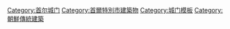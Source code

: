 <onlyinclude>{{Navbox
|title=[[首尔城墙|首爾城門]]
|bodystyle = width:35em
|group1=四大門
|list1=[[興仁之門]]（東）[[崇禮門]]（南）[[敦義門]]（西）[[肅靖門]]（北）
|group2=四小門
|list2= [[光熙門]]（東南）[[惠化門]]（東北）[[昭義門]]（西南）[[彰義門]]（西北）
|name=首爾城門
}}[[Category:首尔城门]]</onlyinclude>
[[Category:首爾特別市建築物]]
[[Category:城门模板]]
[[Category:朝鮮傳統建築]]
